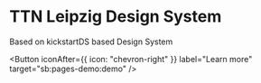 
<Meta title="Docs/Welcome" />

# TTN Leipzig Design System

Based on kickstartDS based Design System

<Button
  iconAfter={{ icon: "chevron-right" }}
  label="Learn more"
  target="sb:pages-demo:demo"
/>
